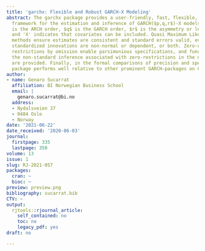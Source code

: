 ```yaml
---
title: 'garchx: Flexible and Robust GARCH-X Modeling'
abstract: The garchx package provides a user-friendly, fast, flexible, and robust
  framework for the estimation and inference of GARCH($p,q,r$)-X models, where $p$
  is the ARCH order, $q$ is the GARCH order, $r$ is the asymmetry or leverage order,
  and 'X' indicates that covariates can be included. Quasi Maximum Likelihood (QML)
  methods ensure estimates are consistent and standard errors valid, even when the
  standardized innovations are non-normal or dependent, or both. Zero-coefficient
  restrictions by omission enable parsimonious specifications, and functions to facilitate
  the non-standard inference associated with zero-restrictions in the null-hypothesis
  are provided. Finally, in the formal comparisons of precision and speed, the garchx
  package performs well relative to other prominent GARCH-packages on CRAN.
author:
- name: Genaro Sucarrat
  affiliation: BI Norwegian Business School
  email: |
    genaro.sucarrat@bi.no
  address:
  - Nydalsveien 37
  - 0484 Oslo
  - Norway
date: '2021-06-22'
date_received: '2020-06-03'
journal:
  firstpage: 335
  lastpage: 350
volume: 13
issue: 1
slug: RJ-2021-057
packages:
  cran: ~
  bioc: ~
preview: preview.png
bibliography: sucarrat.bib
CTV: ~
output:
  rjtools::rjournal_article:
    self_contained: no
    toc: no
    legacy_pdf: yes
draft: no

---
```

